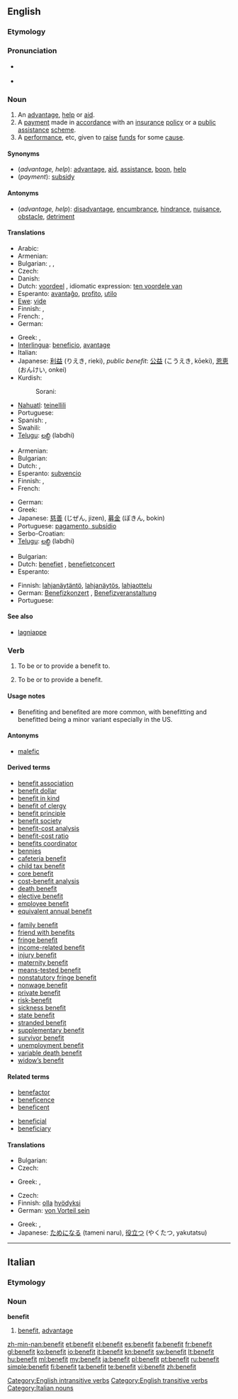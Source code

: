 ==English==

===Etymology===
{{etystub}}

===Pronunciation===
* {{a|US}} {{IPA|/ˈbɛn.ə.fɪt/}}
* {{audio|en-us-benefit.ogg|Audio (US)}}

===Noun===
{{en-noun}}

# An [[advantage]], [[help]] or [[aid]].
# A [[payment]] made in [[accordance]] with an [[insurance]] [[policy]] or a [[public]] [[assistance]] [[scheme]].
# A [[performance]], etc, given to [[raise]] [[fund]]s for some [[cause]].

====Synonyms====
* (''advantage, help''): [[advantage]], [[aid]], [[assistance]], [[boon]], [[help]]
* (''payment''): [[subsidy]]

====Antonyms====
* (''advantage, help''): [[disadvantage]], [[encumbrance]], [[hindrance]], [[nuisance]], [[obstacle]], [[detriment]]

====Translations====
{{trans-top|advantage, help or aid}}
* Arabic: {{t|ar|إستفاده}}
* Armenian: {{t-|hy|օգուտ|tr=ògut}}
* Bulgarian: {{t|bg|полза|f}},  {{t|bg|изгода|f}},  {{t+|bg|доход|m}}
* Czech: {{t-|cs|výhoda|f}}
* Danish: {{tø|da|hjælp}}
* Dutch: [[voordeel]] {{n}}, idiomatic expression: [[ten voordele van]]
* Esperanto: [[avantaĝo]], [[profito]], [[utilo]]
* [[Ewe]]: [[viɖe]]
* Finnish: {{t+|fi|etu}}, {{t+|fi|hyöty}}
* French: {{t+|fr|avantage|m}}, {{t+|fr|bénéfice|m}}
* German: {{t+|de|Vorteil|m}}
{{trans-mid}}
* Greek: {{t+|el|όφελος|n|tr=ófelos}}, {{t|el|ωφέλεια|f|tr=oféleia}}
* [[Interlingua]]: [[beneficio]], [[avantage]]
* Italian: {{t+|it|beneficio|m}}
* Japanese: [[利益]] (りえき, rieki), ''public benefit'': [[公益]] (こうえき, kōeki), [[恩恵]] (おんけい, onkei)
* Kurdish:
*: Sorani: {{t|ku|سوود|tr=sood|sc=ku-Arab}}
* [[Nahuatl]]: [[teinellili]]
* Portuguese: {{t+|pt|benefício}}
* Spanish: {{t+|es|beneficio}}, {{t+|es|ventaja}}
* Swahili: {{t+|sw|manufaa|xs=Swahili}}
* [[Telugu]]: [[లబ్ధి]] (labdhi)
{{trans-bottom}}

{{trans-top|payment, subsidy}}
* Armenian: {{t-|hy|նպաստ|tr=npast}}
* Bulgarian: {{t|bg|социална помощ}}
* Dutch: {{t+|nl|uitkering}}, {{t+|nl|subsidie|f}}
* Esperanto: [[subvencio]]
* Finnish: {{t-|fi|avustus}}, {{t+|fi|korvaus}}
* French: {{t+|fr|subvention|f}}
{{trans-mid}}
* German: {{t+|de|Leistung|f}}
* Greek: {{t+|el|επίδομα|n|tr=epídoma}}
* Japanese: [[慈善]] (じぜん, jizen), [[募金]] (ぼきん, bokin)
* Portuguese: [[pagamento, subsídio]]
* Serbo-Croatian: {{tø|sh|subvencija|xs=Serbo-Croatian}}
* [[Telugu]]: [[లబ్ధి]] (labdhi)
{{trans-bottom}}

{{trans-top|performance given to raise funds}}
* Bulgarian: {{t|bg|бенефис|m}}
* Dutch: [[benefiet]] {{m}}, [[benefietconcert]] {{n}}
* Esperanto: {{t-|eo|benefico|xs=Esperanto}}
{{trans-mid}}
* Finnish: [[lahjanäytäntö]], [[lahjanäytös]], [[lahjaottelu]]
* German: [[Benefizkonzert]] {{n}}, [[Benefizveranstaltung]] {{f}}
* Portuguese: {{t+|pt|beneficente}}
{{trans-bottom}}

====See also====
* [[lagniappe]]

===Verb===
{{en-verb|benefits|'''[[benefiting]]''' or '''[[benefitting]]'''|'''[[benefited]]''' or '''[[benefitted]]'''|'''[[benefited]]''' or '''[[benefitted]]'''}}

# {{transitive}} To be or to provide a benefit to.
# {{intransitive}} To be or to provide a benefit.

====Usage notes====
* Benefiting and benefited are more common, with benefitting and benefitted being a minor variant especially in the US.

====Antonyms====
* [[malefic]]

====Derived terms====
{{rel-top|terms derived from "benefit"}}
* [[benefit association]]
* [[benefit dollar]]
* [[benefit in kind]]
* [[benefit of clergy]]
* [[benefit principle]]
* [[benefit society]]
* [[benefit-cost analysis]]
* [[benefit-cost ratio]]
* [[benefits coordinator]]
* [[bennies]]
* [[cafeteria benefit]]
* [[child tax benefit]]
* [[core benefit]]
* [[cost-benefit analysis]]
* [[death benefit]]
* [[elective benefit]]
* [[employee benefit]]
* [[equivalent annual benefit]]
{{rel-mid}}
* [[family benefit]]
* [[friend with benefits]]
* [[fringe benefit]]
* [[income-related benefit]]
* [[injury benefit]]
* [[maternity benefit]]
* [[means-tested benefit]]
* [[nonstatutory fringe benefit]]
* [[nonwage benefit]]
* [[private benefit]]
* [[risk-benefit]]
* [[sickness benefit]]
* [[state benefit]]
* [[stranded benefit]]
* [[supplementary benefit]]
* [[survivor benefit]]
* [[unemployment benefit]]
* [[variable death benefit]]
* [[widow’s benefit]]
{{rel-bottom}}

====Related terms====
{{rel-top|terms related to "benefit"}}
* [[benefactor]]
* [[beneficence]]
* [[beneficent]]
{{rel-mid}}
* [[beneficial]]
* [[beneficiary]]
{{rel-bottom}}

====Translations====
{{trans-top|be or provide a benefit to}}
* Bulgarian: {{t|bg|ползвам някого}}
* Czech: {{t-|cs|prospět}}
{{trans-mid}}
* Greek: {{t|el|ωφελώ|tr=ofeló}}, {{t|el|ευεργετώ|tr=evergetó}}
{{trans-bottom}}

{{trans-top|be or provide a benefit}}
* Czech: {{t-|cs|prospět}}
* Finnish: [[olla]] [[hyödyksi]]
* German: [[von Vorteil sein]]
{{trans-mid}}
* Greek: {{t+|el|ωφελούμαι|tr=ofeloúmai}}, {{t|el|ευεργετούμαι|tr=evergetoúmai}}
* Japanese: [[ためになる]] (tameni naru), [[役立つ]] (やくたつ, yakutatsu)
{{trans-bottom}}

[[Category:English intransitive verbs]]
[[Category:English transitive verbs]]

----

==Italian==

===Etymology===
{{etyl|en|it}}

===Noun===
'''benefit''' {{m|inv}}

# [[#English|benefit]], [[advantage]]

[[Category:Italian nouns]]

[[zh-min-nan:benefit]]
[[et:benefit]]
[[el:benefit]]
[[es:benefit]]
[[fa:benefit]]
[[fr:benefit]]
[[gl:benefit]]
[[ko:benefit]]
[[io:benefit]]
[[it:benefit]]
[[kn:benefit]]
[[sw:benefit]]
[[lt:benefit]]
[[hu:benefit]]
[[ml:benefit]]
[[my:benefit]]
[[ja:benefit]]
[[pl:benefit]]
[[pt:benefit]]
[[ru:benefit]]
[[simple:benefit]]
[[fi:benefit]]
[[ta:benefit]]
[[te:benefit]]
[[vi:benefit]]
[[zh:benefit]]